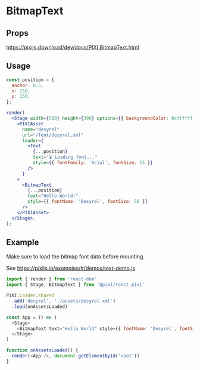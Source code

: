# BitmapText

## Props

https://pixijs.download/dev/docs/PIXI.BitmapText.html

## Usage

```jsx live noInline
const position = {
  anchor: 0.5,
  x: 250,
  y: 150,
};

render(
  <Stage width={500} height={300} options={{ backgroundColor: 0xffffff }}>
    <PIXIAsset
      name="desyrel"
      url="/font/desyrel.xml"
      loader={
        <Text
          {...position}
          text="⌛ Loading font..."
          style={{ fontFamily: 'Arial', fontSize: 15 }}
        />
      }
    >
      <BitmapText
        {...position}
        text="Hello World!"
        style={{ fontName: 'Desyrel', fontSize: 50 }}
      />
    </PIXIAsset>
  </Stage>,
);
```

## Example

Make sure to load the bitmap font data before mounting.

See https://pixijs.io/examples/#/demos/text-demo.js

```js
import { render } from 'react-dom'
import { Stage, BitmapText } from '@pixi/react-pixi'

PIXI.Loader.shared
  .add('desyrel', './assets/desyrel.xml')
  .load(onAssetsLoaded)

const App = () => (
  <Stage>
    <BitmapText text="Hello World" style={{ fontName: 'Desyrel', fontSize: 35 }}>
  </Stage>
)

function onAssetsLoaded() {
  render(<App />, document.getElementById('root'))
}
```
